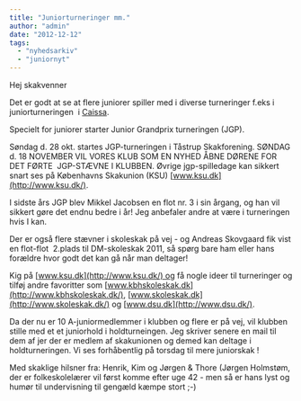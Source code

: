 ```yaml
---
title: "Juniorturneringer mm."
author: "admin"
date: "2012-12-12"
tags: 
  - "nyhedsarkiv"
  - "juniornyt"
---
```


Hej skakvenner

Det er godt at se at flere juniorer spiller med i diverse turneringer f.eks i juniorturneringen  i [Caissa](http://www.ksu.dk/kalender/dotnet/tabel.aspx?id=1095).

Specielt for juniorer starter Junior Grandprix turneringen (JGP).

Søndag d. 28 okt. startes JGP-turneringen i Tåstrup Skakforening. SØNDAG d. 18 NOVEMBER VIL VORES KLUB SOM EN NYHED ÅBNE DØRENE FOR DET FØRTE  JGP-STÆVNE I KLUBBEN. Øvrige jgp-spilledage kan sikkert snart ses på Københavns Skakunion (KSU) [www.ksu.dk](http://www.ksu.dk/).

I sidste års JGP blev Mikkel Jacobsen en flot nr. 3 i sin årgang, og han vil sikkert gøre det endnu bedre i år! Jeg anbefaler andre at være i turneringen hvis I kan.

Der er også flere stævner i skoleskak på vej - og Andreas Skovgaard fik vist en flot-flot  2.plads til DM-skoleskak 2011, så spørg bare ham eller hans forældre hvor godt det kan gå når man deltager!

Kig på [www.ksu.dk](http://www.ksu.dk/) og få nogle ideer til turneringer og tilføj andre favoritter som [www.kbhskoleskak.dk](http://www.kbhskoleskak.dk/), [www.skoleskak.dk](http://www.skoleskak.dk/) og [www.dsu.dk](http://www.dsu.dk/).

Da der nu er 10 A-juniormedlemmer i klubben og flere er på vej, vil klubben stille med et et juniorhold i holdturneingen. Jeg skriver senere en mail til dem af jer der er medlem af skakunionen og demed kan deltage i holdturneringen. Vi ses forhåbentlig på torsdag til mere juniorskak !

Med skaklige hilsner fra: Henrik, Kim og Jørgen & Thore (Jørgen Holmstøm, der er folkeskolelærer vil først komme efter uge 42 - men så er hans lyst og humør til undervisning til gengæld kæmpe stort ;-)
